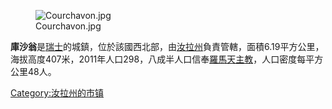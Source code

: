 [[Image:Courchavon.jpg|right]]

'''庫沙翁'''是[[瑞士|瑞士]]的城鎮，位於該國西北部，由[[汝拉州|汝拉州]]負責管轄，面積6.19平方公里，海拔高度407米，2011年人口298，八成半人口信奉[[羅馬天主教|羅馬天主教]]，人口密度每平方公里48人。

{{Switzerland-geo-stub}}
[[Category:汝拉州的市镇|Category:汝拉州的市镇]]